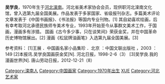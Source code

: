 '''吴学良'''，1970年生于[[河北|河北]][[滦南|滦南]]。河北省美术家协会会员，现供职河北滦南文化馆，曾入选第九届全国美展。作品发表于多家国家、省级报刊杂志。多篇美术评论文章发表于《中国书画报》、《书法报》等国内专业刊物。[1] 其自幼喜欢绘画，后有幸考取河北承德民族师专美术专业，1993年开始至今从事群文美术工作，于国画，漫画多有涉猎。
国画《古今多少事，只在谈笑间》荣获金奖，并在中国革命历史博物馆展出。[2] 漫画《松鼠牌油画笔》入选第九届全国美展。[3]

参考资料：
[1]王展 ．中国画名家小品集珍 ．北京 ：中国文联出版社 ，2003 ：149
[2]本报讯.吴学良国画获金奖[N]. 河北日报，1998-2-6（3）
[3]吴学良.我的漫画世界[N]. 唐山劳动日报，2012-12-21（8）

[[Category:滦南人|Category:滦南人]]
[[Category:中国画家|Category:中国画家]]
[[Category:1970年出生|Category:1970年出生]]
[[Category:吴姓|XUE]]
[[Category:河北艺术家|Category:河北艺术家]]